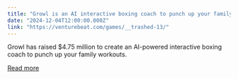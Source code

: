 ```yaml
---
title: "Growl is an AI interactive boxing coach to punch up your family workouts"
date: "2024-12-04T12:00:00.000Z"
link: "https://venturebeat.com/games/__trashed-13/"
---
```


Growl has raised $4.75 million to create an AI-powered interactive boxing coach to punch up your family workouts.

[Read more](https://venturebeat.com/games/__trashed-13/)
